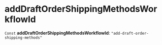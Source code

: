 
# addDraftOrderShippingMethodsWorkflowId

 `Const` **addDraftOrderShippingMethodsWorkflowId**: `"add-draft-order-shipping-methods"`
